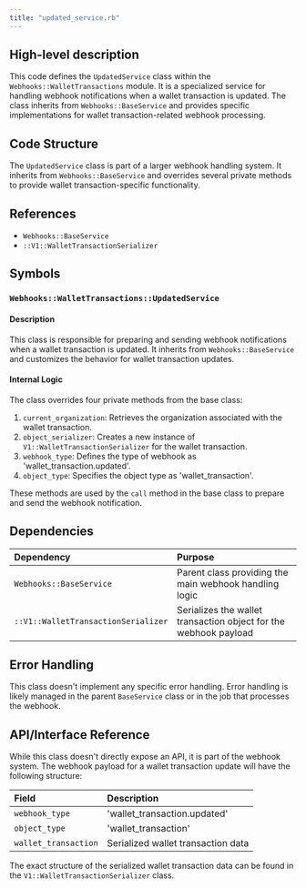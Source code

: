 ```yaml
---
title: "updated_service.rb"
---
```


## High-level description
This code defines the `UpdatedService` class within the `Webhooks::WalletTransactions` module. It is a specialized service for handling webhook notifications when a wallet transaction is updated. The class inherits from `Webhooks::BaseService` and provides specific implementations for wallet transaction-related webhook processing.

## Code Structure
The `UpdatedService` class is part of a larger webhook handling system. It inherits from `Webhooks::BaseService` and overrides several private methods to provide wallet transaction-specific functionality.

## References
- `Webhooks::BaseService`
- `::V1::WalletTransactionSerializer`

## Symbols

### `Webhooks::WalletTransactions::UpdatedService`
#### Description
This class is responsible for preparing and sending webhook notifications when a wallet transaction is updated. It inherits from `Webhooks::BaseService` and customizes the behavior for wallet transaction updates.

#### Internal Logic
The class overrides four private methods from the base class:
1. `current_organization`: Retrieves the organization associated with the wallet transaction.
2. `object_serializer`: Creates a new instance of `V1::WalletTransactionSerializer` for the wallet transaction.
3. `webhook_type`: Defines the type of webhook as 'wallet_transaction.updated'.
4. `object_type`: Specifies the object type as 'wallet_transaction'.

These methods are used by the `call` method in the base class to prepare and send the webhook notification.

## Dependencies
| Dependency | Purpose |
|:-----------|:--------|
| `Webhooks::BaseService` | Parent class providing the main webhook handling logic |
| `::V1::WalletTransactionSerializer` | Serializes the wallet transaction object for the webhook payload |

## Error Handling
This class doesn't implement any specific error handling. Error handling is likely managed in the parent `BaseService` class or in the job that processes the webhook.

## API/Interface Reference
While this class doesn't directly expose an API, it is part of the webhook system. The webhook payload for a wallet transaction update will have the following structure:

| Field | Description |
|:------|:------------|
| `webhook_type` | 'wallet_transaction.updated' |
| `object_type` | 'wallet_transaction' |
| `wallet_transaction` | Serialized wallet transaction data |

The exact structure of the serialized wallet transaction data can be found in the `V1::WalletTransactionSerializer` class.